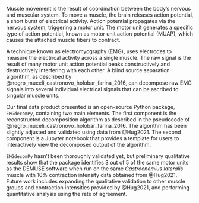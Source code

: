 Muscle movement is the result of coordination between the body’s nervous and muscular system. To move a muscle, the brain releases action potential, a short burst of electrical activity. Action potential propagates via the nervous system, triggering a motor unit. The motor unit generates a specific type of action potential, known as motor unit action potential (MUAP), which causes the attached muscle fibers to contract. 

A technique known as electromyography (EMG), uses electrodes to measure the electrical activity across a single muscle. The raw signal is the result of many motor unit action potential peaks constructively and destructively interfering with each other.  A blind source separation algorithm, as described by @negro_muceli_castronovo_holobar_farina_2016, can decompose raw EMG signals into several individual electrical signals that can be ascribed to singular muscle units.

Our final data product presented is an open-source Python package, `EMGdecomPy`, containing two main elements. The first component is the reconstructed decomposition algorithm as described in the pseudocode of @negro_muceli_castronovo_holobar_farina_2016. The algorithm has been slightly adjusted and validated using data from @Hug2021. The second component is a Jupyter notebook that provides a template for users to interactively view the decomposed output of the algorithm. 

`EMGdecomPy` hasn't been thoroughly validated yet, but preliminary qualitative results show that the package identifies 3 out of 5 of the same motor units as the DEMUSE software when run on the same *Gastrocnemius lateralis* muscle with 10% contraction intensity data obtained from @Hug2021. Future work includes expanding the qualitative validation to other muscle groups and contraction intensities provided by @Hug2021, and performing quantitative analysis using the rate of agreement.
